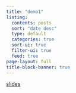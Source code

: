 ```yaml
---
title: "demo1"
listing:
  contents: posts
  sort: "date desc"
  type: default
  categories: true
  sort-ui: true
  filter-ui: true
  feed: true
page-layout: full
title-block-banner: true
---
```


[slides](slides/2022-09-23-snakemake-quarto.qmd)




